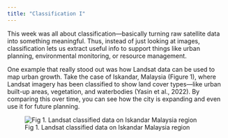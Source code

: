 ```yaml
---
title: "Classification I"
---
```


This week was all about classification—basically turning raw satellite data into something meaningful. Thus, instead of just looking at images, classification lets us extract useful info to support things like urban planning, environmental monitoring, or resource management.

One example that really stood out was how Landsat data can be used to map urban growth. Take the case of Iskandar, Malaysia (Figure 1), where Landsat imagery has been classified to show land cover types—like urban built-up areas, vegetation, and waterbodies (Yasin et al., 2022). By comparing this over time, you can see how the city is expanding and even use it for future planning.

![Fig 1. Landsat classified data on Iskandar Malaysia region](week_7/Iskandar_Malaysia_region.png)

